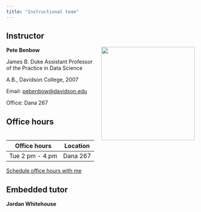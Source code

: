 ```yaml
---
title: "Instructional team"
---
```


## Instructor

![](images/team/pete.png){fig-alt="Headshot of Prof. Pete Benbow" style="float:right;padding: 0 0 0 10px;" width="250"}

**Pete Benbow**

James B. Duke Assistant Professor of the Practice in Data Science

A.B., Davidson College, 2007

Email: [pebenbow\@davidson.edu](mailto:pebenbow@davidson.edu)

Office: Dana 267

## Office hours

| Office hours    | Location |
|-----------------|----------|
| Tue 2 pm - 4 pm | Dana 267 |

<link href="https://assets.calendly.com/assets/external/widget.css" rel="stylesheet">

```{=html}
<script src="https://assets.calendly.com/assets/external/widget.js" type="text/javascript" async></script>
```

<a href="" onclick="Calendly.initPopupWidget({url: 'https://calendly.com/pete-benbow/csc-110-office-hours'});return false;">Schedule office hours with me</a>

## Embedded tutor

**Jordan Whitehouse**

<link href="https://assets.calendly.com/assets/external/widget.css" rel="stylesheet">

```{=html}
<script src="https://assets.calendly.com/assets/external/widget.js" type="text/javascript" async></script>
```

```{=html}
<script type="text/javascript">window.onload = function() { Calendly.initBadgeWidget({ url: 'https://calendly.com/pete-benbow/csc-110-office-hours', text: 'Schedule office hours', color: '#d42121', textColor: '#ffffff' }); }</script>
```
